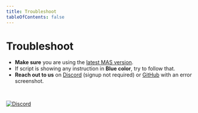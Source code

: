 ```yaml
---
title: Troubleshoot
tableOfContents: false
---
```


# Troubleshoot

-   **Make sure** you are using the [latest MAS version](/#download--how-to-use-it).
-   If script is showing any instruction in **Blue color**, try to follow that.
-   **Reach out to us** on [Discord](https://discord.gg/tVFN4N84PP) (signup not required) or [GitHub](https://github.com/massgravel/Microsoft-Activation-Scripts) with an error screenshot.

<br />

[![Discord](https://img.shields.io/discord/746721520931569757?style=for-the-badge&logo=discord&label=Chat%20with%20us)](https://discord.gg/tVFN4N84PP)